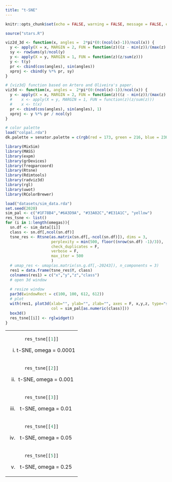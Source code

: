 ```yaml
---
title: "t-SNE"
---
```


<style type="text/css">
.main-container {
  max-width: 1500px;
  margin-left: auto;
  margin-right: auto;
}
</style>


```r
knitr::opts_chunk$set(echo = FALSE, warning = FALSE, message = FALSE, error = FALSE, cache = T)
```

```r
source("stars.R")

viz2d_3d <- function(x, angles =  2*pi*(0:(ncol(x)-1))/ncol(x)) {
  y <- apply(X = x, MARGIN = 2, FUN = function(z)((z - min(z))/(max(z) - min(z))))
  sy <- rowSums(y)/ncol(y)
  y <- apply(X = y, MARGIN = 1, FUN = function(z)(z/sum(z)))
  y <- t(y)
  pr <- cbind(cos(angles), sin(angles))
  xproj <- cbind(y %*% pr, sy)
}

# {viz3d} function based on Artero and Oliveira's paper.
viz3d <- function(x, angles =  2*pi*(0:(ncol(x)-1))/ncol(x)) {
  y <- apply(X = x, MARGIN = 2, FUN = function(z)((z - min(z))/(max(z) - min(z))))
  #    x <- apply(X = y, MARGIN = 1, FUN = function(z)(z/sum(z)))
  #    x <- t(x)
  pr <- cbind(cos(angles), sin(angles), 1)
  xproj <- y %*% pr / ncol(y)
}

# color palette
load("colpal.rda")
dk.palette = senator.palette = c(rgb(red = 173, green = 216, blue = 230, max = 255), rgb(max = 255, red = 139, green = 0, blue = 0))

library(MixSim)
library(MASS)
library(expm)
library(grDevices)
library(freqparcoord)
library(Rtsne)
library(Rdimtools)
library(radviz3d)
library(rgl)
library(uwot)
library(RColorBrewer)

```

```r
load("datasets/sim_data.rda")
set.seed(2020)
sim_pal <- c("#1F78B4","#6A3D9A", "#33A02C","#E31A1C", "yellow")
res_tsne <- list()
for (i in 1:length(omegas)){
  sn.df <- sim_data[[i]]
  class <- sn.df[,ncol(sn.df)]
  tsne_res <- Rtsne(as.matrix(sn.df[,-ncol(sn.df)]), dims = 3,
                    perplexity = min(500, floor((nrow(sn.df) -1)/3)),
                    check_duplicates = F,
                    verbose = F,
                    max_iter = 500
                    )
  # umap_res <- umap(as.matrix(sn.g.df[,-20243]), n_components = 3)
  res1 = data.frame(tsne_res$Y, class)
  colnames(res1) = c("x","y","z","class")
  # open 3d window
  
  # resize window
  par3d(windowRect = c(100, 100, 612, 612))
  # plot
  with(res1, plot3d(xlab="", ylab="", zlab="", axes = F, x,y,z, type="s",size = 0.75, 
                    col = sim_pal[as.numeric(class)]))
  box3d()
  res_tsne[[i]] <- rglwidget()
}
```


<table width="500" border="0" cellpadding="0">

<tr>

<td align="center" valign="center">
```r
res_tsne[[1]]
```
(i) t-SNE, omega = 0.0001
<br />
</td>


</tr>

<tr>

<td align="center" valign="center">
```r
res_tsne[[2]]
```
(ii) t-SNE, omega = 0.001
<br />
</td>


</tr>

<tr>

<td align="center" valign="center">
```r
res_tsne[[3]]
```
(iii) t-SNE, omega = 0.01
<br />
</td>


</tr>

<tr>

<td align="center" valign="center">
```r
res_tsne[[4]]
```
(iv) t-SNE, omega = 0.05
<br />
</td>


</tr>

<tr>

<td align="center" valign="center">
```r
res_tsne[[5]]
```
(v) t-SNE, omega = 0.25
<br />
</td>
</tr>
</table>
